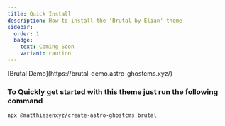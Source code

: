```yaml
---
title: Quick Install
description: How to install the 'Brutal by Elian' theme
sidebar:
  order: 1
  badge: 
    text: Coming Soon
    variant: caution
---
```


<Aside type="tip" title="Demo">
[Brutal Demo](https://brutal-demo.astro-ghostcms.xyz/)
</Aside>

### To Quickly get started with this theme just run the following command

```sh
npx @matthiesenxyz/create-astro-ghostcms brutal 
```